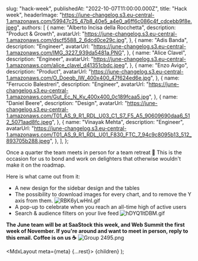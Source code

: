 
  slug: "hack-week",
  publishedAt: "2022-10-07T11:00:00.000Z",
  title: "Hack week",
  headerImage:
    "https://june-changelog.s3.eu-central-1.amazonaws.com/59947c25_47b8_40e5_a4e0_a6ff6c086c4f_cdcebb9f8e.jpeg",
  authors: [
    {
      name: "Alberto Incisa della Rocchetta",
      description: "Product & Growth",
      avatarUrl: "https://june-changelog.s3.eu-central-1.amazonaws.com/dscf5588_2_6dcd0ce29c.jpg",
    },
    {
      name: "Adis Banda",
      description: "Engineer",
      avatarUrl: "https://june-changelog.s3.eu-central-1.amazonaws.com/IMG_3227_939da5481a.PNG",
    },
    {
      name: "Alice Clavel",
      description: "Engineer",
      avatarUrl:
        "https://june-changelog.s3.eu-central-1.amazonaws.com/alice_clavel_d41351cbdc.jpeg",
    },
    {
      name: "Enzo Avigo",
      description: "Product",
      avatarUrl:
        "https://june-changelog.s3.eu-central-1.amazonaws.com/O_Doeqb_IW_400x400_47f624ed6e.jpg",
    },
    {
      name: "Ferruccio Balestreri",
      description: "Engineer",
      avatarUrl:
        "https://june-changelog.s3.eu-central-1.amazonaws.com/Gut_Ec_N_Ky_400x400_0c189fcaa5.jpg",
    },
    {
      name: "Daniel Beere",
      description: "Design",
      avatarUrl:
        "https://june-changelog.s3.eu-central-1.amazonaws.com/T01_AS_9_R1_RDL_U03_C1_S7_F5_A5_90609690daa6_512_5071aad8fc.jpeg",
    },
    {
      name: "Vinayak Mehta",
      description: "Engineer",
      avatarUrl:
        "https://june-changelog.s3.eu-central-1.amazonaws.com/T01_AS_9_R1_RDL_U01_F830_FTC_7_94c9c8095b13_512_893705b288.jpeg",
    },
  ],
};

Once a quarter the team meets in person for a team retreat 🧘
This is the occasion for us to bond and work on delighters that otherwise wouldn't make it on the roadmap.

Here is what came out from it:

- A new design for the sidebar design and the tables
- The possibility to download images for every chart, and to remove the Y axis from them.
  ![RBK6yLwHnI.gif](https://june-changelog.s3.eu-central-1.amazonaws.com/RBK_6y_Lw_Hn_I_31df9552b4.gif)
- A pop-up to celebrate when you reach an all-time high of active users
- Search & audience filters on your live feed
  ![hDYQ1ltDBM.gif](https://june-changelog.s3.eu-central-1.amazonaws.com/h_DYQ_1lt_DBM_a7a09faaa9.gif)

**The June team will be at SaaStock this week, and Web Summit the first week of November.
If you're around and want to meet in person, reply to this email. Coffee is on us ☕️**
![Group 2495.png](https://june-changelog.s3.eu-central-1.amazonaws.com/Group_2495_be7d4dcf9e.png)

  <MdxLayout meta={meta} {...rest}>
    {children}
  </MdxLayout>
);
